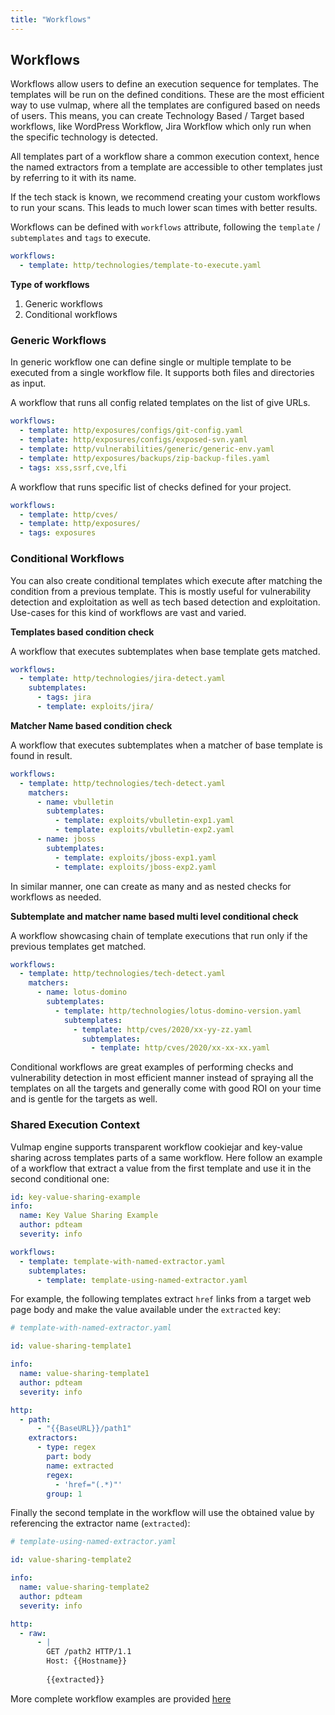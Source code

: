 ```yaml
---
title: "Workflows"
---
```


## Workflows

Workflows allow users to define an execution sequence for templates. The templates will be run on the defined conditions. These are the most efficient way to use vulmap, where all the templates are configured based on needs of users. This means, you can create Technology Based / Target based workflows, like WordPress Workflow, Jira Workflow which only run when the specific technology is detected.

All templates part of a workflow share a common execution context, hence the named extractors from a template are accessible to other templates just by referring to it with its name.

If the tech stack is known, we recommend creating your custom workflows to run your scans. This leads to much lower scan times with better results.

Workflows can be defined with `workflows` attribute, following the `template` / `subtemplates` and `tags` to execute.

```yaml
workflows:
  - template: http/technologies/template-to-execute.yaml
```

**Type of workflows**

1. Generic workflows
2. Conditional workflows

### Generic Workflows

In generic workflow one can define single or multiple template to be executed from a single workflow file. It supports both files and directories as input.

A workflow that runs all config related templates on the list of give URLs.

```yaml
workflows:
  - template: http/exposures/configs/git-config.yaml
  - template: http/exposures/configs/exposed-svn.yaml
  - template: http/vulnerabilities/generic/generic-env.yaml
  - template: http/exposures/backups/zip-backup-files.yaml
  - tags: xss,ssrf,cve,lfi
```

A workflow that runs specific list of checks defined for your project.

```yaml
workflows:
  - template: http/cves/
  - template: http/exposures/
  - tags: exposures
```
### Conditional Workflows

You can also create conditional templates which execute after matching the condition from a previous template. This is mostly useful for vulnerability detection and exploitation as well as tech based detection and exploitation. Use-cases for this kind of workflows are vast and varied.

**Templates based condition check**

A workflow that executes subtemplates when base template gets matched.

```yaml
workflows:
  - template: http/technologies/jira-detect.yaml
    subtemplates:
      - tags: jira
      - template: exploits/jira/
```

**Matcher Name based condition check**

A workflow that executes subtemplates when a matcher of base template is found in result.

```yaml
workflows:
  - template: http/technologies/tech-detect.yaml
    matchers:
      - name: vbulletin
        subtemplates:
          - template: exploits/vbulletin-exp1.yaml
          - template: exploits/vbulletin-exp2.yaml
      - name: jboss
        subtemplates:
          - template: exploits/jboss-exp1.yaml
          - template: exploits/jboss-exp2.yaml
```

In similar manner, one can create as many and as nested checks for workflows as needed.

**Subtemplate and matcher name based multi level conditional check**

A workflow showcasing chain of template executions that run only if the previous templates get matched.


```yaml
workflows:
  - template: http/technologies/tech-detect.yaml
    matchers:
      - name: lotus-domino
        subtemplates:
          - template: http/technologies/lotus-domino-version.yaml
            subtemplates:
              - template: http/cves/2020/xx-yy-zz.yaml
                subtemplates:
                  - template: http/cves/2020/xx-xx-xx.yaml
```

Conditional workflows are great examples of performing checks and vulnerability detection in most efficient manner instead of spraying all the templates on all the targets and generally come with good ROI on your time and is gentle for the targets as well.

### Shared Execution Context

Vulmap engine supports transparent workflow cookiejar and key-value sharing across templates parts of a same workflow. Here follow an example of a workflow that extract a value from the first template and use it in the second conditional one:

```yaml
id: key-value-sharing-example
info:
  name: Key Value Sharing Example
  author: pdteam
  severity: info

workflows:
  - template: template-with-named-extractor.yaml
    subtemplates:
      - template: template-using-named-extractor.yaml
```

For example, the following templates extract `href` links from a target web page body and make the value available under the `extracted` key:

```yaml
# template-with-named-extractor.yaml

id: value-sharing-template1

info:
  name: value-sharing-template1
  author: pdteam
  severity: info

http:
  - path:
      - "{{BaseURL}}/path1"
    extractors:
      - type: regex
        part: body
        name: extracted
        regex:
          - 'href="(.*)"'
        group: 1
```

Finally the second template in the workflow will use the obtained value by referencing the extractor name (`extracted`):

```yaml
# template-using-named-extractor.yaml

id: value-sharing-template2

info:
  name: value-sharing-template2
  author: pdteam
  severity: info

http:
  - raw:
      - |
        GET /path2 HTTP/1.1
        Host: {{Hostname}}
        
        {{extracted}}
```

More complete workflow examples are provided [here](/template-example/workflow)
